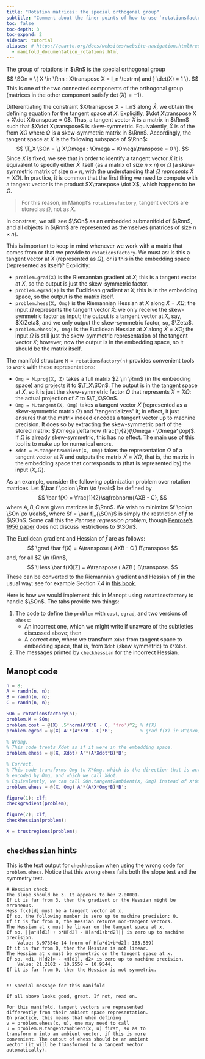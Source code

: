 ```yaml
---
title: "Rotation matrices: the special orthogonal group"
subtitle: "Comment about the finer points of how to use `rotationsfactory` in Manopt"
toc: false
toc-depth: 3
toc-expand: 2
sidebar: tutorial
aliases: # https://quarto.org/docs/websites/website-navigation.html#redirects
  - manifold_documentation_rotations.html
---
```


The group of rotations in $\Rn$ is the special orthogonal group
$$
  \SOn = \{ X \in \Rnn : X\transpose X = I_n \textrm{ and } \det(X) = 1 \}.
$$
This is one of the two connected components of the orthogonal group (matrices in the other component satisfy $\det(X) = -1$).

Differentiating the constraint $X\transpose X = I_n$ along $\dot X$, we obtain the defining equation for the tangent space at $X$.
Explicitly, $\dot X\transpose X + X\dot X\transpose = 0$.
Thus, a tangent vector $\dot X$ is a matrix in $\Rnn$ such that $X\dot X\transpose$ is skew-symmetric.
Equivalently, $\dot X$ is of the from $X\Omega$ where $\Omega$ is a skew-symmetric matrix in $\Rnn$.
Accordingly, the tangent space at $X$ is the following subspace of $\Rnn$:
$$
  \T_X \SOn = \{ X\Omega : \Omega + \Omega\transpose = 0 \}.
$$
Since $X$ is fixed, we see that in order to identify a tangent vector $\dot X$ it is equivalent to specify either $\dot X$ itself (as a matrix of size $n \times n$) or $\Omega$ (a skew-symmetric matrix of size $n \times n$, with the understanding that $\Omega$ *represents* $\dot X = X\Omega$).
In practice, it is common that the first thing we need to compute with a tangent vector is the product $X\transpose \dot X$, which happens to be $\Omega$.

> For this reason, in Manopt's `rotationsfactory`, tangent vectors are stored as $\Omega$, not as $\dot X$.

In constrast, we still see $\SOn$ as an embedded submanifold of $\Rnn$, and all objects in $\Rnn$ are represented as themselves (matrices of size $n \times n$).

This is important to keep in mind whenever we work with a matrix that comes from or that we provide to `rotationsfactory`.
We must as: is this a tangent vector at $X$ (represented as $\Omega$), or is this in the embedding space (represented as itself)?
Explicitly:

* `problem.grad(X)` is the Riemannian gradient at $X$; this is a tangent vector at $X$, so the output is just the skew-symmetric factor.
* `problem.egrad(X)` is the Euclidean gradient at $X$; this is in the embedding space, so the output is the matrix itself.
* `problem.hess(X, Omg)` is the Riemannian Hessian at $X$ along $\dot X = X\Omega$; the input $\Omega$ represents the tangent vector $\dot X$: we only receive the skew-symmetric factor as input; the output is a tangent vector at $X$, say, $X\Zeta$, and we only output the skew-symmetric factor, so, $\Zeta$.
* `problem.ehess(X, Omg)` is the Euclidean Hessian at $X$ along $\dot X = X\Omega$; the input $\Omega$ is still just the skew-symmetric representation of the tangent vector $\dot X$; however, now the output is in the embedding space, so it should be the matrix itself.

The manifold structure `M = rotationsfactory(n)` provides convenient tools to work with these representations:

* `Omg = M.proj(X, Z)` takes a full matrix $Z \in \Rnn$ (in the embedding space) and projects it to $\T_X\SOn$. The output is in the tangent space at $X$, so it is just the skew-symmetric factor $\Omega$ that represents $\dot X = X\Omega$: the actual projection of $Z$ to $\T_X\SOn$.
* `Omg = M.tangent(X, Omg)` takes a tangent vector $\dot X$ (represented as a skew-symmetric matrix $\Omega$) and "tangentializes" it; in effect, it just ensures that the matrix indeed encodes a tangent vector up to machine precision. It does so by extracting the skew-symmetric part of the stored matrix: $\Omega \leftarrow \frac{1}{2}(\Omega - \Omega^\top)$. If $\Omega$ is already skew-symmetric, this has no effect. The main use of this tool is to make up for numerical errors.
* `Xdot = M.tangent2ambient(X, Omg)` takes the representation $\Omega$ of a tangent vector at $X$ and outputs the matrix $\dot X = X\Omega$, that is, the matrix in the embedding space that corresponds to (that is represented by) the input $(X, \Omega)$.

As an example, consider the following optimization problem over rotation matrices.
Let $\bar f \colon \Rnn \to \reals$ be defined by
$$
  \bar f(X) = \frac{1}{2}\sqfrobnorm{AXB - C},
$$
where $A, B, C$ are given matrices in $\Rnn$.
We wish to minimize $f \colon \SOn \to \reals$, where $f = \bar f|_{\SOn}$ is simply the restriction of $\bar f$ to $\SOn$.
Some call this the *Penrose regression problem*, though [Penrose's 1956 paper](https://www.cambridge.org/core/journals/mathematical-proceedings-of-the-cambridge-philosophical-society/article/on-best-approximate-solutions-of-linear-matrix-equations/FDB8762BB13CB93E9E70080B2CFD986A) does not discuss restrictions to $\SOn$.

The Euclidean gradient and Hessian of $\bar f$ are as follows:
$$
  \grad \bar f(X) = A\transpose ( AXB - C ) B\transpose
$$
and, for all $Z \in \Rnn$,
$$
  \Hess \bar f(X)[Z] = A\transpose ( AZB ) B\transpose.
$$
These can be converted to the Riemannian gradient and Hessian of $f$ in the usual way: see for example Section 7.4 in [this book](https://www.nicolasboumal.net/book).

Here is how we would implement this in Manopt using `rotationsfactory` to handle $\SOn$.
The tabs provide two things:

1. The code to define the `problem` with `cost`, `egrad`, and two versions of `ehess`:
    * An incorrect one, which we might write if unaware of the subtleties discussed above; then
    * A correct one, where we transform `Xdot` from tangent space to embedding space, that is, from `Xdot` (skew symmetric) to `X*Xdot`.
2. The messages printed by `checkhessian` for the incorrect Hessian.

::: {.panel-tabset}

## Manopt code

``` matlab
n = 8;
A = randn(n, n);
B = randn(n, n);
C = randn(n, n);

SOn = rotationsfactory(n);
problem.M = SOn;
problem.cost = @(X) .5*norm(A*X*B - C, 'fro')^2; % f(X)
problem.egrad = @(X) A'*(A*X*B - C)*B';          % grad f(X) in R^(nxn)

% Wrong.
% This code treats Xdot as if it were in the embedding space.
problem.ehess = @(X, Xdot) A'*(A*Xdot*B)*B';

% Correct.
% This code transforms Omg to X*Omg, which is the direction that is actually
% encoded by Omg, and which we call Xdot.
% Equivalently, we can call SOn.tangent2ambient(X, Omg) instead of X*Omg.
problem.ehess = @(X, Omg) A'*(A*X*Omg*B)*B';

figure(1); clf;
checkgradient(problem);

figure(2); clf;
checkhessian(problem);

X = trustregions(problem);
```

## `checkhessian` hints

This is the text output for `checkhessian` when using the wrong code for `problem.ehess`.
Notice that this wrong `ehess` fails both the slope test and the symmetry test.

```
# Hessian check
The slope should be 3. It appears to be: 2.00001.
If it is far from 3, then the gradient or the Hessian might be erroneous.
Hess f(x)[d] must be a tangent vector at x.
If so, the following number is zero up to machine precision: 0.
If it is far from 0, the Hessian returns non-tangent vectors.
The Hessian at x must be linear on the tangent space at x.
If so, ||a*H[d1] + b*H[d2] - H[a*d1+b*d2]|| is zero up to machine precision.
	Value: 3.97354e-14 (norm of H[a*d1+b*d2]: 163.589)
If it is far from 0, then the Hessian is not linear.
The Hessian at x must be symmetric on the tangent space at x.
If so, <d1, H[d2]> - <H[d1], d2> is zero up to machine precision.
	Value: 21.2102 - 10.2558 = 10.9544.
If it is far from 0, then the Hessian is not symmetric.


!! Special message for this manifold

If all above looks good, great. If not, read on.

For this manifold, tangent vectors are represented
differently from their ambient space representation.
In practice, this means that when defining
v = problem.ehess(x, u), one may need to call
u = problem.M.tangent2ambient(x, u) first, so as to
transform u into an ambient vector, if this is more
convenient. The output of ehess should be an ambient
vector (it will be transformed to a tangent vector
automatically).
```

:::
